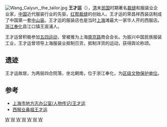 [[File:Wang_Caiyun,_the_tailor.jpg|thumb]]
'''王才运'''（{{bd|1887年||1931年}}），[[清|清]]末[[中華民國|民国]]时期著名[[裁缝|裁缝]]和服装业企业家，[[中国|中国]]近代服装行业的先驱，[[红帮裁缝|红帮裁缝]]的创始人。王才运的荣昌祥西装店制成了中国第一套[[中山装|中山装]]。王才运的服装店也是当时[[上海|上海]]滩最大一家华人开的西服店。[[浙江|浙江]][[奉化|奉化]]县江口镇王溆浦人。

王才运曾积极参加[[五四运动|五四运动]]，曾被推为上海[[南京路_(上海市)|南京路]]商会会长。为振兴中国民族服装工业，王才运曾领导上海服装业抵制日货，抵制洋货的运动，获得舆论称颂。

==遗迹==
王才运故居，为两层四合院落，坐北朝南，位于浙江奉化，为[[奉化区文物保护单位|区级文物保护单位]]。

==参考==
*[http://www.shtong.gov.cn/newsite/node2/node4/node2249/huangpu/node36237/node36239/node63634/userobject1ai52708.html 上海市地方志办公室/人物传记/王才运]{{Wayback|url=http://www.shtong.gov.cn/newsite/node2/node4/node2249/huangpu/node36237/node36239/node63634/userobject1ai52708.html |date=20170226174014 }}
*[http://www.nbsme.gov.cn/htmlNews/20070124/09355260145.html 西服业鼻祖王才运]{{dead link|date=2018年3月 |bot=InternetArchiveBot |fix-attempted=yes }}
{{Chinese merchant-stub}}
[[Category:中国商人|W]]
[[Category:红帮裁缝|W]]
[[Category:中国企业家|W]]
[[Category:宁波人|W]]
[[Category:奉化人|W]]
[[Category:寧波裔上海人|W]]
[[Category:寧波商幫|W]]
